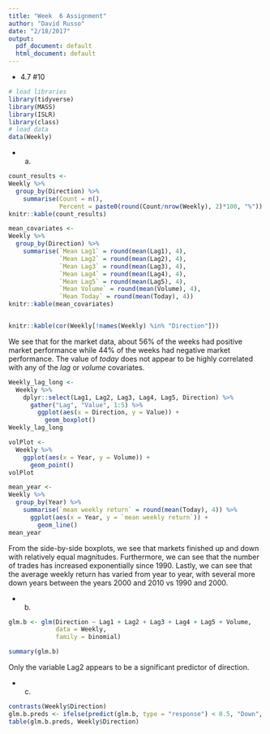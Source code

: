 ```yaml
---
title: "Week  6 Assignment"
author: "David Russo"
date: "2/18/2017"
output:
  pdf_document: default
  html_document: default
---
```


* 4.7 #10
```r
# load libraries
library(tidyverse)
library(MASS)
library(ISLR)
library(class)
# load data
data(Weekly)
```

  + a.
```r
count_results <- 
Weekly %>%
  group_by(Direction) %>%
    summarise(Count = n(),
              Percent = paste0(round(Count/nrow(Weekly), 2)*100, "%"))
knitr::kable(count_results)

mean_covariates <- 
Weekly %>%
  group_by(Direction) %>%
    summarise(`Mean Lag1` = round(mean(Lag1), 4),
              `Mean Lag2` = round(mean(Lag2), 4),
              `Mean Lag3` = round(mean(Lag3), 4),
              `Mean Lag4` = round(mean(Lag4), 4), 
              `Mean Lag5` = round(mean(Lag5), 4),
              `Mean Volume` = round(mean(Volume), 4),
              `Mean Today` = round(mean(Today), 4))
knitr::kable(mean_covariates)


knitr::kable(cor(Weekly[!names(Weekly) %in% "Direction"]))
```

We see that for the market data, about $56$% of the weeks had positive market performance while $44$% of the weeks had negative market performance. The value of $today$ does not appear to be highly correlated with any of the $lag$ or $volume$ covariates. 

```r
Weekly_lag_long <-
  Weekly %>%
    dplyr::select(Lag1, Lag2, Lag3, Lag4, Lag5, Direction) %>%
      gather("Lag", "Value", 1:5) %>%
        ggplot(aes(x = Direction, y = Value)) + 
          geom_boxplot()
Weekly_lag_long

volPlot <- 
  Weekly %>%
    ggplot(aes(x = Year, y = Volume)) + 
      geom_point()
volPlot

mean_year <-
Weekly %>%
  group_by(Year) %>%
    summarise(`mean weekly return` = round(mean(Today), 4)) %>%
      ggplot(aes(x = Year, y = `mean weekly return`)) +
        geom_line()
mean_year
```

From the side-by-side boxplots, we see that markets finished up and down with relatively equal magnitudes. Furthermore, we can see that the number of trades has increased exponentially since 1990. Lastly, we can see that the average weekly return has varied from year to year, with several more down years between the years 2000 and 2010 vs 1990 and 2000. 

  + b. 
```r

glm.b <- glm(Direction ~ Lag1 + Lag2 + Lag3 + Lag4 + Lag5 + Volume,
             data = Weekly,
             family = binomial)

summary(glm.b)

```

Only the variable Lag2 appears to be a significant predictor of direction. 

  + c.
```r

contrasts(Weekly$Direction)
glm.b.preds <- ifelse(predict(glm.b, type = "response") < 0.5, "Down", "Up")
table(glm.b.preds, Weekly$Direction)

```

